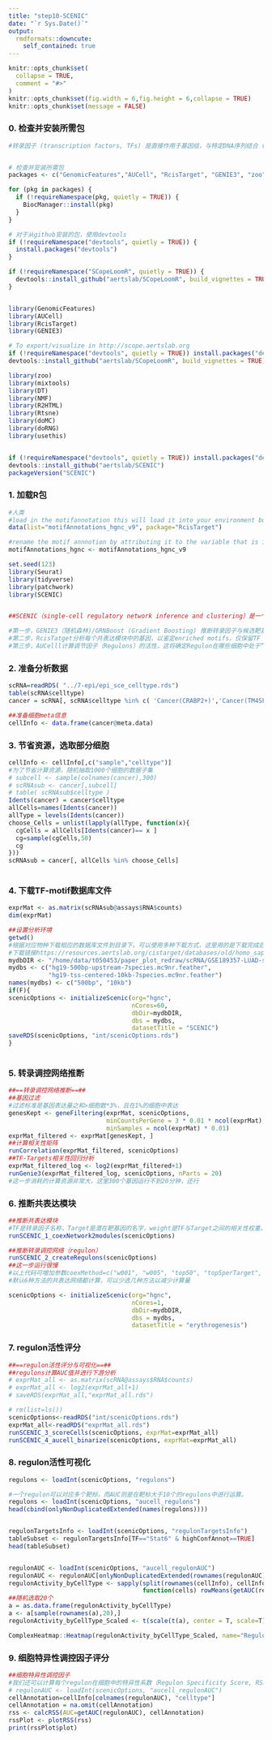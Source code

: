 ```yaml
---
title: "step10-SCENIC"
date: "`r Sys.Date()`"
output:
  rmdformats::downcute:
    self_contained: true
---
```


```r
knitr::opts_chunk$set(
  collapse = TRUE,
  comment = "#>"
)
knitr::opts_chunk$set(fig.width = 6,fig.height = 6,collapse = TRUE)
knitr::opts_chunk$set(message = FALSE)
```

### 0. 检查并安装所需包

```r
#转录因子 (transcription factors, TFs) 是直接作用于基因组，与特定DNA序列结合 (TFBS/motif) ，调控DNA转录过程的一类蛋白质。转录因子可以调节基因组DNA开放性、募集RNA聚合酶进行转录过程、募集辅助因子调节特定的转录阶段，调控诸多生命进程，诸如免疫反应、发育模式等。因此，分析转录因子表达及其调控活性对于解析复杂生命活动具有重要意义。


# 检查并安装所需包
packages <- c("GenomicFeatures","AUCell", "RcisTarget", "GENIE3", "zoo", "mixtools", "DT", "NMF", "pheatmap", "R2HTML", "Rtsne", "doMC", "doRNG")

for (pkg in packages) {
  if (!requireNamespace(pkg, quietly = TRUE)) {
    BiocManager::install(pkg)
  }
}

# 对于从github安装的包，使用devtools
if (!requireNamespace("devtools", quietly = TRUE)) {
  install.packages("devtools")
}

if (!requireNamespace("SCopeLoomR", quietly = TRUE)) {
  devtools::install_github("aertslab/SCopeLoomR", build_vignettes = TRUE)
}


library(GenomicFeatures)
library(AUCell)
library(RcisTarget)
library(GENIE3)

# To export/visualize in http://scope.aertslab.org
if (!requireNamespace("devtools", quietly = TRUE)) install.packages("devtools")
devtools::install_github("aertslab/SCopeLoomR", build_vignettes = TRUE)

library(zoo)
library(mixtools)
library(DT)
library(NMF)
library(R2HTML)
library(Rtsne)
library(doMC)
library(doRNG)
library(usethis)


if (!requireNamespace("devtools", quietly = TRUE)) install.packages("devtools")
devtools::install_github("aertslab/SCENIC") 
packageVersion("SCENIC")
```

### 1. 加载R包

```r
#人类
#load in the motifannotation this will load it into your environment but as the name in which is given to the list argument
data(list="motifAnnotations_hgnc_v9", package="RcisTarget")

#rename the motif annnotion by attributing it to the variable that is in the error
motifAnnotations_hgnc <- motifAnnotations_hgnc_v9

set.seed(123)
library(Seurat)
library(tidyverse)
library(patchwork)
library(SCENIC)


##SCENIC（single-cell regulatory network inference and clustering）是一个基于共表达和motif分析，计算单细胞转录组数据基因调控网络重建以及细胞状态鉴定的方法。在输入单细胞基因表达量矩阵后，SCENIC经过以下三个步骤完成转录因子分析：

#第一步，GENIE3（随机森林)/GRNBoost (Gradient Boosting) 推断转录因子与候选靶基因之间的共表达模块，每个模块包含一个转录因子及其靶基因，纯粹基于共表达；
#第二步，RcisTatget分析每个共表达模块中的基因，以鉴定enriched motifs，仅保留TF motif富集的模块和targets，构建TF-targets网络，每个TF及其潜在的直接targets gene被称作一个调节因子（Regulons）；
#第三步，AUCelll计算调节因子（Regulons）的活性，这将确定Regulon在哪些细胞中处于“打开”状态。

```

### 2. 准备分析数据

```r

scRNA=readRDS( "../7-epi/epi_sce_celltype.rds")
table(scRNA$celltype)
cancer = scRNA[, scRNA$celltype %in% c( 'Cancer(CRABP2+)','Cancer(TM4SF1+)', 'Cancer(UBE2C+)','Clara-like cancer')]

##准备细胞meta信息
cellInfo <- data.frame(cancer@meta.data)
```

### 3. 节省资源，选取部分细胞

```r
cellInfo <- cellInfo[,c("sample","celltype")]
#为了节省计算资源，随机抽取1000个细胞的数据子集
# subcell <- sample(colnames(cancer),300)
# scRNAsub <- cancer[,subcell]
# table( scRNAsub$celltype )
Idents(cancer) = cancer$celltype
allCells=names(Idents(cancer))
allType = levels(Idents(cancer))
choose_Cells = unlist(lapply(allType, function(x){
  cgCells = allCells[Idents(cancer)== x ]
  cg=sample(cgCells,50)
  cg
}))
scRNAsub = cancer[, allCells %in% choose_Cells]
        
```

### 4. 下载TF-motif数据库文件

```r
exprMat <- as.matrix(scRNAsub@assays$RNA$counts)
dim(exprMat)

##设置分析环境
getwd()
#根据对应物种下载相应的数据库文件到目录下。可以使用多种下载方式，这里用的是下载完成后本地上传。
#下载链接https://resources.aertslab.org/cistarget/databases/old/homo_sapiens/hg19/refseq_r45/mc9nr/gene_based/
mydbDIR <- "/home/data/t050453/paper_plot_redraw/scRNA/GSE189357-LUAD-scRNA-ST/10-SCENIC"
mydbs <- c("hg19-500bp-upstream-7species.mc9nr.feather",
           "hg19-tss-centered-10kb-7species.mc9nr.feather")
names(mydbs) <- c("500bp", "10kb")
if(F){
scenicOptions <- initializeScenic(org="hgnc", 
                                  nCores=60,
                                  dbDir=mydbDIR, 
                                  dbs = mydbs,
                                  datasetTitle = "SCENIC")
saveRDS(scenicOptions, "int/scenicOptions.rds")
}
  
```

### 5. 转录调控网络推断

```r
##==转录调控网络推断==##
##基因过滤
#过滤标准是基因表达量之和>细胞数*3%，且在1%的细胞中表达
genesKept <- geneFiltering(exprMat, scenicOptions, 
                           minCountsPerGene = 3 * 0.01 * ncol(exprMat), 
                           minSamples = ncol(exprMat) * 0.01)
exprMat_filtered <- exprMat[genesKept, ]
##计算相关性矩阵
runCorrelation(exprMat_filtered, scenicOptions)
##TF-Targets相关性回归分析
exprMat_filtered_log <- log2(exprMat_filtered+1)
runGenie3(exprMat_filtered_log, scenicOptions, nParts = 20)
#这一步消耗的计算资源非常大，这里300个基因运行不到20分钟，还行
```

### 6. 推断共表达模块

```r
##推断共表达模块
#TF是转录因子名称，Target是潜在靶基因的名字，weight是TF与Target之间的相关性权重。
runSCENIC_1_coexNetwork2modules(scenicOptions)

##推断转录调控网络（regulon）
runSCENIC_2_createRegulons(scenicOptions)
##这一步运行很慢
#以上代码可增加参数coexMethod=c("w001", "w005", "top50", "top5perTarget", "top10perTarget", "top50perTarget"))
#默认6种方法的共表达网络都计算，可以少选几种方法以减少计算量

scenicOptions <- initializeScenic(org="hgnc", 
                                  nCores=1,
                                  dbDir=mydbDIR, 
                                  dbs = mydbs,
                                  datasetTitle = "erythrogenesis")
```

### 7. regulon活性评分

```r
##==regulon活性评分与可视化==##
##regulons计算AUC值并进行下游分析
# exprMat_all <- as.matrix(scRNA@assays$RNA$counts)
# exprMat_all <- log2(exprMat_all+1)
# saveRDS(exprMat_all,"exprMat_all.rds")

# rm(list=ls())
scenicOptions<-readRDS("int/scenicOptions.rds")
exprMat_all<-readRDS("exprMat_all.rds")
runSCENIC_3_scoreCells(scenicOptions, exprMat=exprMat_all)
runSCENIC_4_aucell_binarize(scenicOptions, exprMat=exprMat_all)

```


### 8. regulon活性可视化

```r
regulons <- loadInt(scenicOptions, "regulons")

#一个regulon可以对应多个靶标，而AUC则是在靶标大于10个的regulons中进行运算。
regulons <- loadInt(scenicOptions, "aucell_regulons")
head(cbind(onlyNonDuplicatedExtended(names(regulons))))


regulonTargetsInfo <- loadInt(scenicOptions, "regulonTargetsInfo")
tableSubset <- regulonTargetsInfo[TF=="Stat6" & highConfAnnot==TRUE]
head(tableSubset)


regulonAUC <- loadInt(scenicOptions, "aucell_regulonAUC")
regulonAUC <- regulonAUC[onlyNonDuplicatedExtended(rownames(regulonAUC)),]
regulonActivity_byCellType <- sapply(split(rownames(cellInfo), cellInfo$celltype),
                                     function(cells) rowMeans(getAUC(regulonAUC)[,cells]))
##随机选取20个
a = as.data.frame(regulonActivity_byCellType)
a <- a[sample(rownames(a),20),]
regulonActivity_byCellType_Scaled <- t(scale(t(a), center = T, scale=T))

ComplexHeatmap::Heatmap(regulonActivity_byCellType_Scaled, name="Regulon activity")


```

### 9. 细胞特异性调控因子评分

```r
##细胞特异性调控因子
#我们还可以计算每个regulon在细胞中的特异性系数（Regulon Specificity Score, RSS）来衡量regulon在不同细胞类型间的特异程度。
# regulonAUC <- loadInt(scenicOptions, "aucell_regulonAUC")
cellAnnotation=cellInfo[colnames(regulonAUC), "celltype"]
cellAnnotation = na.omit(cellAnnotation)
rss <- calcRSS(AUC=getAUC(regulonAUC), cellAnnotation)
rssPlot <- plotRSS(rss)
print(rssPlot$plot)

```

